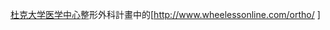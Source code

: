 [[杜克大学医学中心]]整形外科計畫中的[http://www.wheelessonline.com/ortho/{{{1}}} {{{1}}}]<noinclude>
{{Documentation}}
[[Category:醫學外部資源模板|{{PAGENAME}}]]
[[Category:解剖學外部資源模板|{{PAGENAME}}]]


</noinclude>